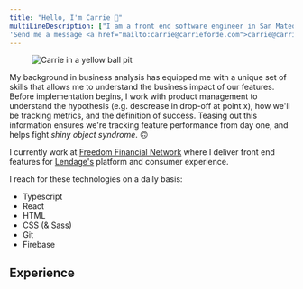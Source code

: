 ```yaml
---
title: "Hello, I'm Carrie 👋"
multiLineDescription: ["I am a front end software engineer in San Mateo, California. With a background in business analysis, I bring a unique set of skills that helps me understand how the features I build bring value to end users.",
'Send me a message <a href="mailto:carrie@carrieforde.com">carrie@carrieforde.com</a>']
---
```


<section id="about">

<figure class="avatar">
  <img alt="Carrie in a yellow ball pit" src="carrie_color-factory.JPG" />
</figure>

My background in business analysis has equipped me with a unique set of skills that allows me to understand the business impact of our features. Before implementation begins, I work with product management to understand the hypothesis (e.g. descrease in drop-off at point x), how we'll be tracking metrics, and the definition of success. Teasing out this information ensures we're tracking feature performance from day one, and helps fight _shiny object syndrome_. 🙃

I currently work at [Freedom Financial Network](https://www.freedomfinancialnetwork.com) where I deliver front end features for [Lendage's](https://lendage.com) platform and consumer experience.

I reach for these technologies on a daily basis:

<ul class="gridList">
  <li>Typescript</li>
  <li>React</li>
  <li>HTML</li>
  <li>CSS (& Sass)</li>
  <li>Git</li>
  <li>Firebase</li>
</ul>

</section>

## Experience

<ExperienceTabs />
